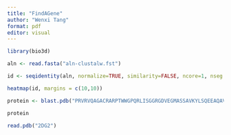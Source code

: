 ```yaml
---
title: "FindAGene"
author: "Wenxi Tang"
format: pdf
editor: visual
---
```


```r
library(bio3d)
```

```r
aln <- read.fasta("aln-clustalw.fst")
```

```r
id <- seqidentity(aln, normalize=TRUE, similarity=FALSE, ncore=1, nseg.scale=1)
```

```r
heatmap(id, margins = c(10,10))
```

```r
protein <- blast.pdb("PRVRVQAGACRARPTWWGPQRLISGGRGDVEGMASSAVKYLSQEEAQAVDQELFNEYQFSVDQLMELAGLSCATAIAKAYPPTSLSRSPPTVLVICGPGNNGGDGLVCARHLKLFGYHPTIYYPKRPNKPLFTALVTQCQKMDIPFLDEMPSEPTLIDELYELVVDAIFGFSFKGEVREPFRSILSVLNGLTVPIASIDIPSGWDVERGNSGGIQPDLLISLTAPKKSAAQFTGRYHYLGGRFVPPALEKKYQLNLPPYPDTECVYRLQ")

protein
```


```r
read.pdb("2DG2")
```

